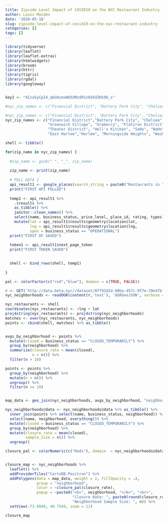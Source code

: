 ```yaml
---
title: Zipcode Level Impact of COVID19 on the NYC Restaurant Industry
author: Louis Maiden
date: '2020-05-18'
slug: zipcode-level-impact-of-covid19-on-the-nyc-restaurant-industry
categories: []
tags: []
---
```



```r

library(tidyverse)
library(leaflet)
library(leaflet.extras)
library(htmlwidgets)
library(broom)
library(httr)
library(tigris)
library(rgdal)
library(googleway)


key1 <- "AIzaSyCpI4_qbUAzmxW8XdMzdKSzH3kOZKk9Q_s"

#nyc_zip_names <- c("Financial District", "Battery Park City", "Chelsea")

#nyc_zip_names <- c("Financial District", "Battery Park City", "Chelsea", "West Village", "East VIllage", "Civic Center")
nyc_zip_names <- c("Financial District","Battery Park City", "Chelsea", "West Village", "East Village", "Tribeca", "Lower East Side",
                   "Greenwich Village", "Gramercy", "Flatiron District","Stuyvesant Town", "Kips Bay", "Midtown", "Murray Hill",
                   "Theater District", "Hell's Kitchen", "SoHo", "NoHo", "Little Italy", "Nolita", "Upper East Side", "Upper West Side",
                   "East Harlem","Harlem", "Morningside Heights", "Washington Heights", "Inwood")

shell <- tibble()  

for(zip_name in nyc_zip_names) {
  
  #zip_name <- gsub(" ", "_", zip_name)
  
  zip_name <- print(zip_name)
  
  # PULL DATA 1
  api_result1 <- google_places(search_string = paste0("Restaurants in ", zip_name, ",New York"), key = key1)
  print("FIRST API PULLED")
  
  temp1 <- api_result1 %>% 
    .$results %>% 
    as_tibble() %>% 
    janitor::clean_names() %>% 
    select(name, business_status, price_level, place_id, rating, types) %>% 
    mutate(lat = api_result1$results$geometry$location$lat,
           lng = api_result1$results$geometry$location$lng,
           open = business_status == "OPERATIONAL")
  print("FIRST DF SAVED")
  
  token1 <- api_result1$next_page_token
  print("FIRST TOKEN SAVED")

  
  shell <- bind_rows(shell, temp1)
  
}
```



```r
pal <- colorFactor(c("red","blue"), domain = c(TRUE, FALSE))

r <- GET('http://data.beta.nyc//dataset/0ff93d2d-90ba-457c-9f7e-39e47bf2ac5f/resource/35dd04fb-81b3-479b-a074-a27a37888ce7/download/d085e2f8d0b54d4590b1e7d1f35594c1pediacitiesnycneighborhoods.geojson')
nyc_neighborhoods <- readOGR(content(r,'text'), 'OGRGeoJSON', verbose = F)

nyc_restaurants <- shell
coordinates(nyc_restaurants) <- ~lng + lat
proj4string(nyc_restaurants) <- proj4string(nyc_neighborhoods)
matches <- over(nyc_restaurants, nyc_neighborhoods)
points <- cbind(shell, matches) %>% as_tibble()


avgs_by_neighborhood <- points %>% 
  mutate(closed = business_status == "CLOSED_TEMPORARILY") %>% 
  group_by(neighborhood) %>% 
  summarize(closure_rate = mean(closed),
            n = n()) %>% 
  filter(n > 10)

points <- points %>% 
  group_by(neighborhood) %>% 
  mutate(n = n()) %>% 
  ungroup() %>% 
  filter(n >= 10)


map_data <- geo_join(nyc_neighborhoods, avgs_by_neighborhood, "neighborhood", "neighborhood")

nyc_neighborhoods@data <- nyc_neighborhoods@data %>% as_tibble() %>% 
  inner_join(points %>% select(name, business_status, neighborhood)) %>% 
  select(name, neighborhood, everything()) %>% 
  mutate(closed = business_status == "CLOSED_TEMPORARILY") %>% 
  group_by(neighborhood) %>% 
  mutate(closure_rate = mean(closed),
         sample_size = n()) %>% 
  ungroup()

closure_pal <- colorNumeric(c("Reds"), domain  = nyc_neighborhoods@data$closure_rate)


closure_map <- nyc_neighborhoods %>% 
  leaflet() %>% 
  addProviderTiles("CartoDB.Positron") %>% 
  addPolygons(data = map_data, weight = 2, fillOpacity = .4, 
              group = "neighborhood",
              color = ~closure_pal(closure_rate),
              popup = ~paste0("<b>", neighborhood, "</b>", "<br>",
                              "Closure Rate: ", paste0(round(closure_rate, 2), "%"), "<br>",
                              "Neighborhood Sample Size: ", n)) %>% 
  setView(-73.9840, 40.7549, zoom = 11)
```


```r
closure_map
````


